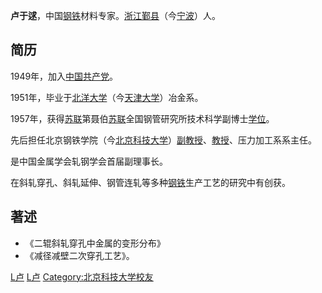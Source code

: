 {{blpunsourced}}

'''卢于逑'''{{BD|？||||catIdx=L卢}}，中国[[钢铁|钢铁]]材料专家。[[浙江|浙江]][[鄞县|鄞县]]（今[[宁波|宁波]]）人。

==简历==
1949年，加入[[中国共产党|中国共产党]]。

1951年，毕业于[[北洋大学|北洋大学]]（今[[天津大学|天津大学]]）冶金系。

1957年，获得[[苏联|苏联]]第聂伯[[苏联|苏联]]全国钢管研究所技术科学副博士[[学位|学位]]。

先后担任北京钢铁学院（今[[北京科技大学|北京科技大学]]）[[副教授|副教授]]、[[教授|教授]]、压力加工系系主任。

是中国金属学会轧钢学会首届副理事长。

在斜轧穿孔、斜轧延伸、钢管连轧等多种[[钢铁|钢铁]]生产工艺的研究中有创获。

==著述==
*《二辊斜轧穿孔中金属的变形分布》
*《减径减壁二次穿孔工艺》。

{{Normdaten}}
{{DEFAULTSORT:LuYuqiu}}
[[Category:中国工程师|L卢]]
[[Category:鄞县人|L卢]]
[[Category:北京科技大学校友|Category:北京科技大学校友]]